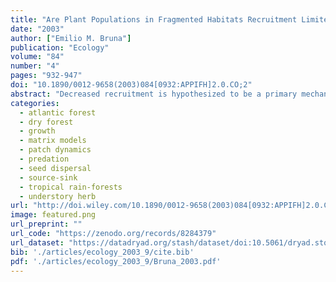 ```yaml
---
title: "Are Plant Populations in Fragmented Habitats Recruitment Limited? Tests with an Amazonian Herb"
date: "2003"
author: ["Emilio M. Bruna"]
publication: "Ecology"
volume: "84"
number: "4"
pages: "932-947"
doi: "10.1890/0012-9658(2003)084[0932:APPIFH]2.0.CO;2"
abstract: "Decreased recruitment is hypothesized to be a primary mechanism driving the local extinctions of plant species from fragmented landscapes. A critical but untested assumption of this claim is that reductions in fecundity by individual plants actually result in demographic vulnerability at the population level. I tested this ‘‘recruitment limitation hypothesis’’ using three years of census data from 13 populations of the Amazonian understory herb Heliconia acuminata, which I integrated with empirical estimates of seedling establishment into matrix demographic models. I asked: (1) How much recruitment is necessary for ␭ Ͼ 1? (2) What are the projected values of ␭ for H. acuminata populations in fragments and continuous forest, given empirical estimates of seedling emergence? (3) What are the actual values of ␭ for populations in fragments and continuous forest, and why might projected and estimated values of ␭ differ? (4) What other demographic stages contribute to ␭, and how are these affected by fragmentation? Simulation models suggest that extreme reductions in recruitment are necessary for population declines, and empirical estimates of seedling establishment were frequently below these thresholds. As a result, Heliconia acuminata populations in fragments are projected to shrink at a rate of 1–1.5% per year, while those in continuous forest are projected to grow 2.3–4% per year. Annual censuses, however, indicated populations in both continuous forest and fragments grew at rates well in excess of those projected by matrix models. This discrepancy is due to higherthan-predicted seedling numbers. While elasticity analyses indicated transitions related to growth and survivorship actually made the greatest proportional contribution to ␭, these results suggest that dispersal into fragments is common and helping populations overcome the negative demographic consequences of reduced seedling establishment. Additional demographic studies of plant populations in fragmented areas are urgently needed to identify other potential mechanisms responsible for population declines. Particular attention should be paid to appraising the effect of fragmentation on plant growth and survivorship, as altering these life-history stages may have the most serious consequences for population growth rates."
categories: 
  - atlantic forest
  - dry forest
  - growth
  - matrix models
  - patch dynamics
  - predation
  - seed dispersal
  - source-sink
  - tropical rain-forests
  - understory herb
url: "http://doi.wiley.com/10.1890/0012-9658(2003)084[0932:APPIFH]2.0.CO;2"
image: featured.png
url_preprint: ""
url_code: "https://zenodo.org/records/8284379"
url_dataset: "https://datadryad.org/stash/dataset/doi:10.5061/dryad.stqjq2c8d"
bib: './articles/ecology_2003_9/cite.bib'
pdf: './articles/ecology_2003_9/Bruna_2003.pdf'
---
```

